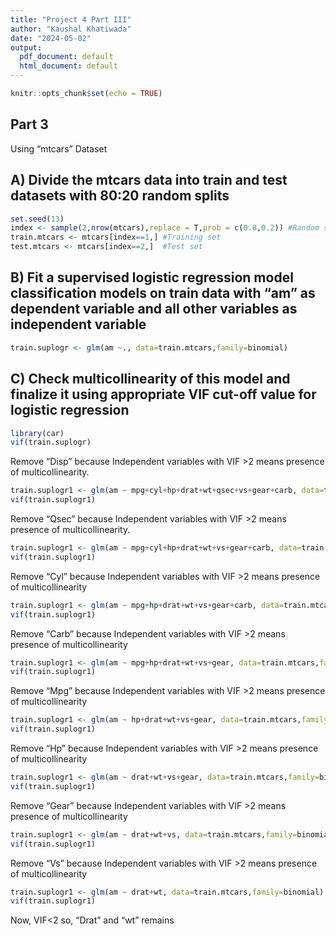 ```yaml
---
title: "Project 4 Part III"
author: "Kaushal Khatiwada"
date: "2024-05-02"
output:
  pdf_document: default
  html_document: default
---
```


```r
knitr::opts_chunk$set(echo = TRUE)
```

## Part 3
Using "mtcars" Dataset

## A) Divide the mtcars data into train and test datasets with 80:20 random splits
```r
set.seed(13)
index <- sample(2,nrow(mtcars),replace = T,prob = c(0.8,0.2)) #Random sampling into two independent c=variable
train.mtcars <- mtcars[index==1,] #Training set
test.mtcars <- mtcars[index==2,]  #Test set
```


## B) Fit a supervised logistic regression model classification models on train data with “am” as dependent variable and all other variables as independent variable

```r
train.suplogr <- glm(am ~., data=train.mtcars,family=binomial)

```


## C) Check multicollinearity of this model and finalize it using appropriate VIF cut-off value for logistic regression 
```r
library(car)
vif(train.suplogr)
```
Remove "Disp" because Independent variables with VIF >2 means presence of multicollinearity.
```r
train.suplogr1 <- glm(am ~ mpg+cyl+hp+drat+wt+qsec+vs+gear+carb, data=train.mtcars,family=binomial)
vif(train.suplogr1)
```
Remove "Qsec" because Independent variables with VIF >2 means presence of multicollinearity.
```r
train.suplogr1 <- glm(am ~ mpg+cyl+hp+drat+wt+vs+gear+carb, data=train.mtcars,family=binomial)
vif(train.suplogr1)
```
Remove "Cyl" because Independent variables with VIF >2 means presence of multicollinearity
```r
train.suplogr1 <- glm(am ~ mpg+hp+drat+wt+vs+gear+carb, data=train.mtcars,family=binomial)
vif(train.suplogr1)
```
Remove "Carb" because Independent variables with VIF >2 means presence of multicollinearity
```r
train.suplogr1 <- glm(am ~ mpg+hp+drat+wt+vs+gear, data=train.mtcars,family=binomial)
vif(train.suplogr1)
```

Remove "Mpg" because Independent variables with VIF >2 means presence of multicollinearity
```r
train.suplogr1 <- glm(am ~ hp+drat+wt+vs+gear, data=train.mtcars,family=binomial)
vif(train.suplogr1)
```
Remove "Hp" because Independent variables with VIF >2 means presence of multicollinearity
```r
train.suplogr1 <- glm(am ~ drat+wt+vs+gear, data=train.mtcars,family=binomial)
vif(train.suplogr1)
```
Remove "Gear" because Independent variables with VIF >2 means presence of multicollinearity
```r
train.suplogr1 <- glm(am ~ drat+wt+vs, data=train.mtcars,family=binomial)
vif(train.suplogr1)
```
Remove "Vs" because Independent variables with VIF >2 means presence of multicollinearity
```r
train.suplogr1 <- glm(am ~ drat+wt, data=train.mtcars,family=binomial)
vif(train.suplogr1)
```
Now, VIF<2 so, "Drat" and "wt" remains




